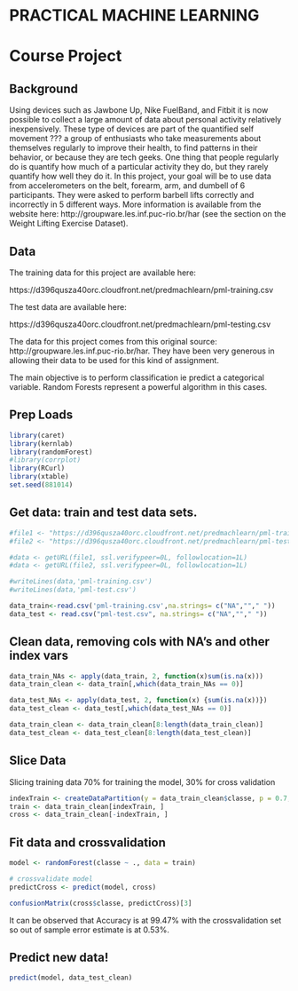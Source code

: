 # PRACTICAL MACHINE LEARNING
# Course Project

## Background

Using devices such as Jawbone Up, Nike FuelBand, and Fitbit it is now possible to collect a large amount of data about personal activity relatively inexpensively. These type of devices are part of the quantified self movement ??? a group of enthusiasts who take measurements about themselves regularly to improve their health, to find patterns in their behavior, or because they are tech geeks. One thing that people regularly do is quantify how much of a particular activity they do, but they rarely quantify how well they do it. In this project, your goal will be to use data from accelerometers on the belt, forearm, arm, and dumbell of 6 participants. They were asked to perform barbell lifts correctly and incorrectly in 5 different ways. More information is available from the website here: http://groupware.les.inf.puc-rio.br/har (see the section on the Weight Lifting Exercise Dataset).


## Data

The training data for this project are available here: 

https://d396qusza40orc.cloudfront.net/predmachlearn/pml-training.csv

The test data are available here: 

https://d396qusza40orc.cloudfront.net/predmachlearn/pml-testing.csv

The data for this project comes from this original source: http://groupware.les.inf.puc-rio.br/har. They have been very generous in allowing their data to be used for this kind of assignment.

The main objective is to perform classification ie predict a categorical variable. Random Forests represent a powerful algorithm in this cases.

## Prep Loads
```r
library(caret)
library(kernlab)
library(randomForest)
#library(corrplot)
library(RCurl)
library(xtable)
set.seed(881014)

```

## Get data: train and test data sets.

```r

#file1 <- "https://d396qusza40orc.cloudfront.net/predmachlearn/pml-training.csv"
#file2 <- "https://d396qusza40orc.cloudfront.net/predmachlearn/pml-testing.csv"

#data <- getURL(file1, ssl.verifypeer=0L, followlocation=1L)
#data <- getURL(file2, ssl.verifypeer=0L, followlocation=1L)

#writeLines(data,'pml-training.csv')
#writeLines(data,'pml-test.csv')

data_train<-read.csv('pml-training.csv',na.strings= c("NA",""," "))
data_test <- read.csv("pml-test.csv", na.strings= c("NA",""," "))

```

## Clean data, removing cols with NA's and other index vars

```r

data_train_NAs <- apply(data_train, 2, function(x)sum(is.na(x)))
data_train_clean <- data_train[,which(data_train_NAs == 0)]

data_test_NAs <- apply(data_test, 2, function(x) {sum(is.na(x))})
data_test_clean <- data_test[,which(data_test_NAs == 0)]

data_train_clean <- data_train_clean[8:length(data_train_clean)]
data_test_clean <- data_test_clean[8:length(data_test_clean)]


```
## Slice Data

Slicing training data 70% for training the model, 30% for cross validation

```r

indexTrain <- createDataPartition(y = data_train_clean$classe, p = 0.7, list = FALSE)
train <- data_train_clean[indexTrain, ]
cross <- data_train_clean[-indexTrain, ]

```

## Fit data and crossvalidation

```r

model <- randomForest(classe ~ ., data = train)

# crossvalidate model
predictCross <- predict(model, cross)

confusionMatrix(cross$classe, predictCross)[3]
```

It can be observed that Accuracy is at 99.47% with the crossvalidation set so out of sample error estimate is at 0.53%. 

## Predict new data!
```r
predict(model, data_test_clean)
```
